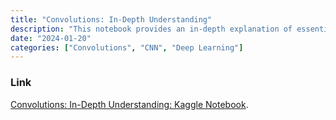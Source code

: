 ```yaml
---
title: "Convolutions: In-Depth Understanding"
description: "This notebook provides an in-depth explanation of essential concepts in convolutional neural networks (CNNs), including filters, strides, and receptive fields. It explores the process of finding edges (top, left, diagonal) in an image using convolutional kernels and demonstrates how to apply these kernels to image regions. Additionally, the notebook covers the step-by-step construction of a CNN model from scratch, offering a comprehensive understanding of CNN architecture and operations. Whether you're new to CNNs or looking to deepen your understanding, this notebook serves as a valuable resource for learning and experimentation."
date: "2024-01-20"
categories: ["Convolutions", "CNN", "Deep Learning"]
---
```


### Link

[Convolutions: In-Depth Understanding: Kaggle Notebook](https://www.kaggle.com/code/anticsishere/minimalai-convolutions).